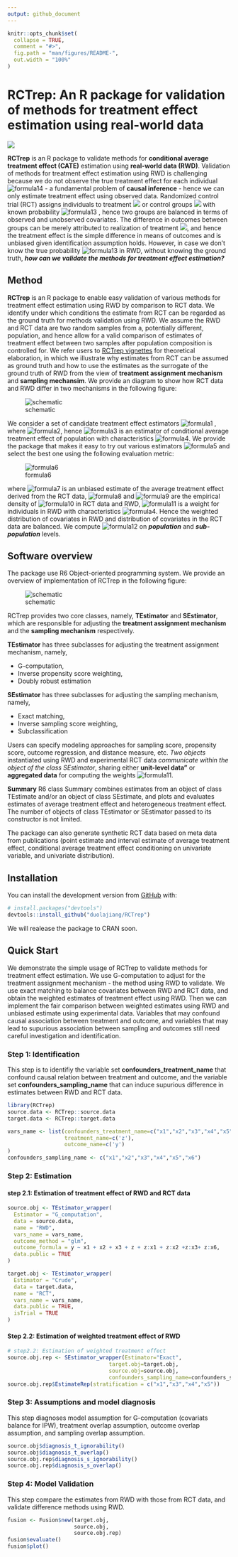 ```yaml
---
output: github_document
---
```


<!-- README.md is generated from README.Rmd. Please edit that file -->

```r
knitr::opts_chunk$set(
  collapse = TRUE,
  comment = "#>",
  fig.path = "man/figures/README-",
  out.width = "100%"
)
```
# RCTrep: An R package for validation of methods for treatment effect estimation using real-world data

<img src="https://zenodo.org/badge/437073752.svg">

**RCTrep** is an R package to validate methods for **conditional average treatment effect (CATE)** estimation using **real-world data (RWD)**. Validation of methods for treatment effect estimation using RWD is challenging because we do not observe the true treatment effect for each individual ![formula14](man/figures/CodeCogsEqn14.svg) - a fundamental problem of **causal inference** - hence we can only estimate treatment effect using observed data. Randomized control trial (RCT) assigns individuals to treatment <img src="https://latex.codecogs.com/svg.image?Z=1" /> or control groups <img src="https://latex.codecogs.com/svg.image?Z=0"> with known probability ![formula13](man/figures/CodeCogsEqn13.svg)
, hence two groups are balanced in terms of observed and unobserved covariates. The difference in outcomes between groups can be merely attributed to realization of treatment <img src="https://latex.codecogs.com/svg.image?Z">, and hence the treatment effect is the simple difference in means of outcomes and is unbiased given identification assumption holds. However, in case we don't know the true probability ![formula13](man/figures/CodeCogsEqn13.svg) in RWD, without knowing the ground truth, _**how can we validate the methods for treatment effect estimation?**_

## Method
**RCTrep** is an R package to enable easy validation of various methods for treatment effect estimation using RWD by comparison to RCT data. We identify under which conditions the estimate from RCT can be regarded as the ground truth for methods validation using RWD. We assume the RWD and RCT data  are two random samples from a, potentially different, population, and hence allow for a valid comparison of estimates of treatment effect between two samples after population composition is controlled for. We refer users to [RCTrep vignettes][JSS] for theoretical elaboration, in which we illustrate why estimates from RCT can be assumed as ground truth and how to use the estimates as the surrogate of the ground truth of RWD from the view of **treatment assignment mechanism** and **sampling mechansim**. We provide an diagram to show how RCT data and RWD differ in two mechanisms in the following figure:

![schematic](man/figures/DGM_RCT_RWD.png)

We consider a set of candidate treatment effect estimators ![formula1](man/figures/CodeCogsEqn1.svg) , where ![formula2](man/figures/CodeCogsEqn2.svg), hence ![formula3](man/figures/CodeCogsEqn3.svg) is an estimator of conditional average treatment effect of population with characteristics ![formula4](man/figures/CodeCogsEqn4.svg). We provide the package that makes it easy to try out various estimators ![formula5](man/figures/CodeCogsEqn5.svg) and select the best one using the following evaluation metric:

![formula6](man/figures/CodeCogsEqn6.svg)

where ![formula7](man/figures/CodeCogsEqn7.svg) is an unbiased estimate of the average treatment effect derived from the RCT data, ![formula8](man/figures/CodeCogsEqn8.svg) and  ![formula9](man/figures/CodeCogsEqn9.svg) are the empirical density of ![formula10](man/figures/CodeCogsEqn10.svg) in RCT data and RWD, ![formula11](man/figures/CodeCogsEqn11.svg) is a weight for individuals in RWD with characteristics ![formula4](man/figures/CodeCogsEqn4.svg).  Hence the weighted distribution of covariates in RWD and distribution of covariates in the RCT data are balanced. We compute ![formula12](man/figures/CodeCogsEqn12.svg) on _**population**_ and _**sub-population**_ levels. 

## Software overview
The package use R6 Object-oriented programming system. We provide an overview of implementation of RCTrep in the following figure:

![schematic](man/figures/README-structure.png)

RCTrep provides two core classes, namely, **TEstimator** and **SEstimator**, which are responsible for adjusting the **treatment assignment mechanism** and the **sampling mechanism** respectively. 

**TEstimator** has three subclasses for adjusting the treatment assignment mechanism, namely,

* G-computation, 
* Inverse propensity score weighting, 
* Doubly robust estimation 

**SEstimator** has three subclasses for adjusting the sampling mechanism, namely, 

* Exact matching, 
* Inverse sampling score weighting, 
* Subclassification

Users can specify modeling approaches for sampling score, propensity score, outcome regression, and distance measure, etc. _Two objects_ instantiated using RWD and experimental RCT data _communicate within the object of the class SEstimator_, sharing either **unit-level data"** or **aggregated data** for computing the weights ![formula11](man/figures/CodeCogsEqn11.svg). 

**Summary** R6 class Summary combines estimates from an object of class TEstimate and/or an object of class SEstimate, and plots and evaluates estimates of average treatment effect and heterogeneous treatment effect. The number of objects of class TEstimator or SEstimator passed to its constructor is not limited. 

The package can also generate synthetic RCT data based on meta data from publications (point estimate and interval estimate of average treatment effect, conditional average treatment effect conditioning on univariate variable, and univariate distribution). 

## Installation

<!-- You can install the released version of RCTrep from [CRAN](https://CRAN.R-project.org) with: -->

<!-- ``` r -->
<!-- install.packages("RCTrep") -->
<!-- ``` -->

You can install the development version from [GitHub](https://github.com/) with:

``` r
# install.packages("devtools")
devtools::install_github("duolajiang/RCTrep")
```

We will realease the package to CRAN soon. 

## Quick Start
We demonstrate the simple usage of RCTrep to validate methods for treatment effect estimation. We use G-computation to adjust for the treatment assignment mechanism - the method using RWD to validate.  We use exact matching to balance covariates between RWD and RCT data, and obtain the weighted estimates of treatment effect using RWD. Then we can implement the fair comparison between weighted estimates using RWD and unbiased estimate using experimental data. Variables that may confound causal association between treatment and outcome, and variables that may lead to supurious association between sampling and outcomes still need careful investigation and identification. 

### Step 1: Identification
This step is to identifiy the variable set **confounders_treatment_name** that confound causal relation between treatment and outcome, and the variable set **confounders_sampling_name** that can induce supurious difference in estimates between RWD and RCT data. 
```r
library(RCTrep)
source.data <- RCTrep::source.data
target.data <- RCTrep::target.data

vars_name <- list(confounders_treatment_name=c("x1","x2","x3","x4","x5","x6"),
                  treatment_name=c('z'),
                  outcome_name=c('y')
)
confounders_sampling_name <- c("x1","x2","x3","x4","x5","x6")
```

### Step 2: Estimation
#### step 2.1: Estimation of treatment effect of RWD and RCT data
```r
source.obj <- TEstimator_wrapper(
  Estimator = "G_computation",
  data = source.data,
  name = "RWD",
  vars_name = vars_name,
  outcome_method = "glm",
  outcome_formula = y ~ x1 + x2 + x3 + z + z:x1 + z:x2 +z:x3+ z:x6,
  data.public = TRUE
)

target.obj <- TEstimator_wrapper(
  Estimator = "Crude",
  data = target.data,
  name = "RCT",
  vars_name = vars_name,
  data.public = TRUE,
  isTrial = TRUE
)
```

#### Step 2.2: Estimation of weighted treatment effect of RWD
```r
# step2.2: Estimation of weighted treatment effect
source.obj.rep <- SEstimator_wrapper(Estimator="Exact",
                                target.obj=target.obj,
                                source.obj=source.obj,
                                confounders_sampling_name=confounders_sampling_name)
source.obj.rep$EstimateRep(stratification = c("x1","x3","x4","x5"))

```

### Step 3: Assumptions and model diagnosis
This step diagnoses model assumption for G-computation (covariats balance for IPW), treatment overlap assumption, outcome overlap assumption, and sampling overlap assumption.
```r
source.obj$diagnosis_t_ignorability()
source.obj$diagnosis_t_overlap()
source.obj.rep$diagnosis_s_ignorability()
source.obj.rep$diagnosis_s_overlap()
```

### Step 4: Model Validation
This step compare the estimates from RWD with those from RCT data, and validate difference methods using RWD.
```r
fusion <- Fusion$new(target.obj,
                     source.obj,
                     source.obj.rep)
fusion$evaluate()
fusion$plot()
```

[JSS]: https://assets.researchsquare.com/files/rs-2559287/v1/e005edc67fc132e429467e4c.pdf?c=1675879954 "RCTrep: An R Package for the Validation of Estimates of Average Treatment Effects"

